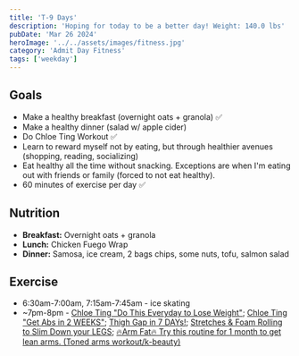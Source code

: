 ```yaml
---
title: 'T-9 Days'
description: 'Hoping for today to be a better day! Weight: 140.0 lbs'
pubDate: 'Mar 26 2024'
heroImage: '../../assets/images/fitness.jpg'
category: 'Admit Day Fitness'
tags: ['weekday']
---
```


## Goals

- Make a healthy breakfast (overnight oats + granola) ✅
- Make a healthy dinner (salad w/ apple cider)
- Do Chloe Ting Workout ✅
- Learn to reward myself not by eating, but through healthier avenues (shopping, reading, socializing)
- Eat healthy all the time without snacking. Exceptions are when I'm eating out with friends or family (forced to not eat healthy).
- 60 minutes of exercise per day ✅

## Nutrition

- **Breakfast:** Overnight oats + granola
- **Lunch:** Chicken Fuego Wrap
- **Dinner:** Samosa, ice cream, 2 bags chips, some nuts, tofu, salmon salad

## Exercise

- 6:30am-7:00am, 7:15am-7:45am - ice skating
- ~7pm-8pm - [Chloe Ting "Do This Everyday to Lose Weight"](https://www.youtube.com/watch?v=2MoGxae-zyo); [Chloe Ting "Get Abs in 2 WEEKS"](https://www.youtube.com/watch?v=2pLT-olgUJs); [Thigh Gap in 7 DAYs!](https://www.youtube.com/watch?v=cgLwA4_VTMc); [Stretches & Foam Rolling to Slim Down your LEGS](https://www.youtube.com/watch?v=zF7LFDfKEGY); [🔥Arm Fat🔥 Try this routine for 1 month to get lean arms. (Toned arms workout/k-beauty)](https://www.youtube.com/watch?v=T-bVqdhqW2U)

